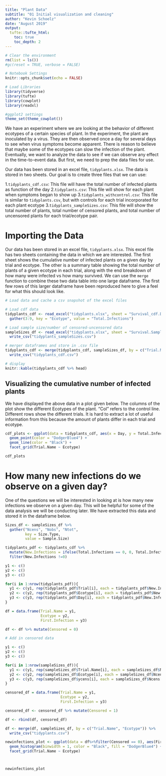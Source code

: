 ```yaml
---
title: "Plant Data"
subtitle: "01 Initial visualization and cleaning"
author: "Kevin Schoelz"
date: "August 2019"
output:
  tufte::tufte_html:
    toc: true
    toc_depth: 2
---
```


```r

# Clear the environment
rm(list = ls())
#gc(reset = TRUE, verbose = FALSE)

# Notebook Settings
knitr::opts_chunk$set(echo = FALSE)

# Load Libraries
library(tidyverse)
library(tufte)
library(cowplot)
library(readxl)

#ggplot2 settings
theme_set(theme_cowplot())

```

We have an experiment where we are looking at the behavior of different ecotypes of a certain species of plant. In the experiment, the plant are inoculated by a virus. They are then observed once a day for several days to see when virus symptoms become apparent. There is reason to believe that maybe some of the ecotypes can slow the infection of the plant. Eventually, we want to analyze the data to see if we can observe any effect in the time-to-event data. But first, we need to prep the data files for use.

Our data has been stored in an excel file, `tidyplants.xlsx`. The data is stored in two sheets. Our goal is to create three files that we can use:

1.`tidyplants_cdf.csv`: This file will have the total number of infected plants as function of the day
2.`tidyplants.csv`: This file will show for each plant when symptoms began to show up
3.`tidyplants_withcontrol.csv`: This file is similar to `tidyplants.csv`, but with controls for each trial incorporated for each plant ecotype
3.`tidyplants_sampleSizes.csv`: This file will show the total number of plants, total number of censored plants, and total number of uncensored plants for each trial/ecotype pair.

# Importing the Data

Our data has been stored in an excel file, `tidyplants.xlsx`. This excel file has two sheets containing the data in which we are interested. The first sheet shows the cumulative number of infected plants on a given day by trial and  ecotype. The other is a summary table showing the total number of plants of a given ecotype in each trial, along with the end breakdown of how many were infected vs how many survived. We can use the `merge` function to combine these two data table into one large dataframe. The first few rows of this larger dataframe have been reproduced here to give a feel for what this should look like.

```r

# Load data and cache a csv snapshot of the excel files

# Load cdf data
tidyplants_cdf <- read_excel("tidyplants.xlsx", sheet = "Survival_cdf.Data") %>%
  gather(3:9, key = "Ecotype", value = "Total.Infections")

# Load sample size/number of censored-uncensored data
sampleSizes_df <- read_excel("tidyplants.xlsx", sheet = "Survival.Sample.Sizes") %>%
  write_csv("tidyplants_sampleSizes.csv")

# merger dataframes and store in .csv file
tidyplants_cdf <- merge(tidyplants_cdf, sampleSizes_df, by = c("Trial.Name", "Ecotype")) %>%
  write_csv("tidyplants_cdf.csv")

# display
knitr::kable(tidyplants_cdf %>% head)

```

## Visualizing the cumulative number of infected plants

We have displayed the above data in a plot given below. The columns of the plot show the different Ecotypes of the plant. "Col" refers to the control line. Different rows show the different trials. It is hard to extract a lot of useful information from this because the amount of plants differ in each trial and ecotype.

```r

cdf_plots <- ggplot(data = tidyplants_cdf, aes(x = Day, y = Total.Infections)) +
  geom_point(color = "DodgerBlue4") + 
  geom_line(color = "Black") +
  facet_grid(Trial.Name ~ Ecotype)

cdf_plots

```

# How many new infections do we observe on a given day?

One of the questions we will be interested in looking at is how many new infections we observe on a given day. This will be helpful for some of the data analysis we will be conducting later. We have extracted this data and stored it in the dataframe below.

```r
Sizes_df <- sampleSizes_df %>%
  gather("Ncens", "Nobs", "Ntot",
         key = Size.Type,
         value = Sample.Size)

tidyplants_pdf <- tidyplants_cdf %>%
  mutate(New.Infections = ifelse(Total.Infections == 0, 0, Total.Infections - lag(Total.Infections))) %>%
  filter(New.Infections !=0) 

y1 <- c()
y2 <- c()
y3 <- c()

for(i in 1:nrow(tidyplants_pdf)){
  y1 <- c(y1, rep(tidyplants_pdf$Trial[i], each = tidyplants_pdf$New.Infections[i]) )
  y2 <- c(y2, rep(tidyplants_pdf$Ecotype[i], each = tidyplants_pdf$New.Infections[i]) )
  y3 <- c(y3, rep(tidyplants_pdf$Day[i], each = tidyplants_pdf$New.Infections[i]) )
}

df = data.frame(Trial.Name = y1,
                Ecotype = y2,
                First.Infection = y3)

df <- df %>% mutate(Censored = 0)

# Add in censored data

y1 <- c()
y2 <- c()
y3 <- c()

for(i in 1:nrow(sampleSizes_df)){
  y1 <- c(y1, rep(sampleSizes_df$Trial.Name[i], each = sampleSizes_df$Ncens[i]))
  y2 <- c(y2, rep(sampleSizes_df$Ecotype[i], each = sampleSizes_df$Ncens[i]))
  y3 <- c(y3, rep(sampleSizes_df$ycens[i], each = sampleSizes_df$Ncens[i]))
}

censored_df = data.frame(Trial.Name = y1,
                         Ecotype = y2,
                         First.Infection = y3)

censored_df <- censored_df %>% mutate(Censored = 1)

df <- rbind(df, censored_df)

df <- merge(df, sampleSizes_df, by = c("Trial.Name", "Ecotype")) %>%
  write_csv("tidyplants.csv")

newinfections_plot <- ggplot(data = df%>%filter(Censored == 0), aes(First.Infection)) +
  geom_histogram(binwidth = 1, color = "Black", fill = "DodgerBlue4") +
  facet_grid(Trial.Name ~ Ecotype)



newinfections_plot

```


